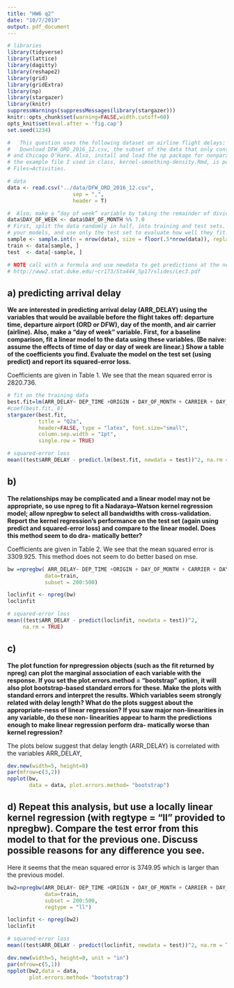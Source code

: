 ```yaml
---
title: "HW6 q2"
date: "10/7/2019"
output: pdf_document
---
```



```r

# libraries
library(tidyverse)
library(lattice)
library(dagitty)
library(reshape2)
library(grid)
library(gridExtra)
library(np)
library(stargazer)
library(knitr)
suppressWarnings(suppressMessages(library(stargazer))) 
knitr::opts_chunk$set(warning=FALSE,width.cutoff=60)
opts_knit$set(eval.after = 'fig.cap')
set.seed(1234)

#   This question uses the following dataset on airline flight delays: http://rosmarus.refsmmat.com/datasets/datasets/flight-delays/
#   Download DFW_ORD_2016_12.csv, the subset of the data that only contains Dallas/Fort Worth
# and Chicago O’Hare. Also, install and load the np package for nonparametric regression;
# the example file I used in class, kernel-smoothing-density.Rmd, is posted on Canvas under
# Files→Activities.

# data
data <- read.csv("../data/DFW_ORD_2016_12.csv",
                     sep = ",", 
                     header = T)

#  Also, make a “day of week” variable by taking the remainder of dividing “day of month” by 7
data$DAY_OF_WEEK <- data$DAY_OF_MONTH %% 7.0
# First, split the data randomly in half, into training and test sets. Use only the training set to fit
# your models, and use only the test set to evaluate how well they fit.
sample <- sample.int(n = nrow(data), size = floor(.5*nrow(data)), replace = F)
train <- data[sample, ]
test  <- data[-sample, ]

# NOTE call with a formula and use newdata to get predictions at the newdata
# http://www2.stat.duke.edu/~cr173/Sta444_Sp17/slides/Lec3.pdf

```




## a) predicting arrival delay

**We are interested in predicting arrival delay (ARR_DELAY) using the variables that would
be available before the flight takes off: departure time, departure airport (ORD or DFW),
day of the month, and air carrier (airline). Also, make a “day of week” variable.
First, for a baseline comparison, fit a linear model to the data using these variables. (Be
naive: assume the effects of time of day or day of week are linear.) Show a table of the
coefficients you find. Evaluate the model on the test set (using predict) and report its
squared-error loss.**

Coefficients are given in Table 1. We see that the mean squared error is 2820.736.

```r
# fit on the training data
best.fit=lm(ARR_DELAY~ DEP_TIME +ORIGIN + DAY_OF_MONTH + CARRIER + DAY_OF_WEEK, data=train)
#coef(best.fit, 8)
stargazer(best.fit, 
          title = "Q2a",
          header=FALSE, type = "latex", font.size="small",
          column.sep.width = "1pt",
          single.row = TRUE)

# squared-error loss
mean((test$ARR_DELAY - predict.lm(best.fit, newdata = test))^2, na.rm = TRUE)
```

## b) 

**The relationships may be complicated and a linear model may not be appropriate, so
use npreg to fit a Nadaraya–Watson kernel regression model; allow npregbw to select all
bandwidths with cross-validation.
Report the kernel regression’s performance on the test set (again using predict and squared-error loss) and compare to the linear model. Does this method seem to do dra-
matically better?**

Coefficients are given in Table 2. We see that the mean squared error is 3309.925. This method does not seem to do better based on mse.

```r
bw =npregbw( ARR_DELAY~ DEP_TIME +ORIGIN + DAY_OF_MONTH + CARRIER + DAY_OF_WEEK,
            data=train,
            subset = 200:500)

loclinfit <- npreg(bw)
loclinfit

# squared-error loss
mean((test$ARR_DELAY - predict(loclinfit, newdata = test))^2, 
     na.rm = TRUE)
```

## c) 
**The plot function for npregression objects (such as the fit returned by npreg) can plot
the marginal association of each variable with the response. If you set the plot.errors.method
= "bootstrap" option, it will also plot bootstrap-based standard errors for these.
Make the plots with standard errors and interpret the results. Which variables seem strongly related with delay length? What do the plots suggest about the appropriate-ness of linear regression? If you saw major non-linearities in any variable, do these non-
linearities appear to harm the predictions enough to make linear regression perform dra-
matically worse than kernel regression?**

The plots below suggest that delay length (ARR_DELAY) is correlated with the variables ARR_DELAY, 

```r
dev.new(width=5, height=8)
par(mfrow=c(3,2))
npplot(bw, 
       data = data, plot.errors.method= "bootstrap")
```

## d) Repeat this analysis, but use a locally linear kernel regression (with regtype = "ll" provided to npregbw). Compare the test error from this model to that for the previous one. Discuss possible reasons for any difference you see.

Here it seems that the mean squared error is 3749.95 which is larger than the previous model. 
```r
bw2=npregbw(ARR_DELAY~ DEP_TIME +ORIGIN + DAY_OF_MONTH + CARRIER + DAY_OF_WEEK, 
            data=train,
            subset = 200:500,
            regtype = "ll")

loclinfit <- npreg(bw2)
loclinfit 

# squared-error loss
mean((test$ARR_DELAY - predict(loclinfit, newdata = test))^2, na.rm = TRUE)

dev.new(width=5, height=8, unit = "in")
par(mfrow=c(5,1))
npplot(bw2,data = data,
       plot.errors.method= "bootstrap")
```